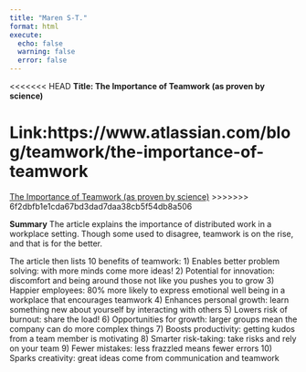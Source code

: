 ```yaml
---
title: "Maren S-T."
format: html
execute: 
  echo: false
  warning: false
  error: false
---
```


<<<<<<< HEAD
**Title: The Importance of Teamwork (as proven by science)**

Link:https://www.atlassian.com/blog/teamwork/the-importance-of-teamwork
=======
[The Importance of Teamwork (as proven by science)](https://www.atlassian.com/blog/teamwork/the-importance-of-teamwork)
>>>>>>> 6f2dbfb1e1cda67bd3dad7daa38cb5f54db8a506

**Summary**
The article explains the importance of distributed work in a workplace setting. Though some used to disagree, teamwork is on the rise, and that is for the better. 

The article then lists 10 benefits of teamwork: 
1) Enables better problem solving: with more minds come more ideas! 
2) Potential for innovation: discomfort and being around those not like you pushes you to grow
3) Happier employees: 80% more likely to express emotional well being in a workplace that encourages teamwork
4) Enhances personal growth: learn something new about yourself by interacting with others
5) Lowers risk of burnout: share the load! 
6) Opportunities for growth: larger groups mean the company can do more complex things
7) Boosts productivity: getting kudos from a team member is motivating
8) Smarter risk-taking: take risks and rely on your team
9) Fewer mistakes: less frazzled means fewer errors
10) Sparks creativity: great ideas come from communication and teamwork

